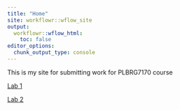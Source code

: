 ```yaml
---
title: "Home"
site: workflowr::wflow_site
output:
  workflowr::wflow_html:
    toc: false
editor_options:
  chunk_output_type: console
---
```


This is my site for submitting work for PLBRG7170 course

[Lab 1](lab1_Simulate.html)

[Lab 2](lab2_MatrixAlgebra.html)
